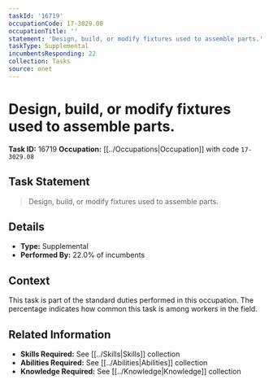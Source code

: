 ```yaml
---
taskId: '16719'
occupationCode: 17-3029.08
occupationTitle: ''
statement: 'Design, build, or modify fixtures used to assemble parts.'
taskType: Supplemental
incumbentsResponding: 22
collection: Tasks
source: onet
---
```

# Design, build, or modify fixtures used to assemble parts.

**Task ID:** 16719
**Occupation:** [[../Occupations|Occupation]] with code `17-3029.08`

## Task Statement

> Design, build, or modify fixtures used to assemble parts.

## Details

- **Type:** Supplemental
- **Performed By:** 22.0% of incumbents

## Context

This task is part of the standard duties performed in this occupation. The percentage indicates how common this task is among workers in the field.

## Related Information

- **Skills Required:** See [[../Skills|Skills]] collection
- **Abilities Required:** See [[../Abilities|Abilities]] collection
- **Knowledge Required:** See [[../Knowledge|Knowledge]] collection
